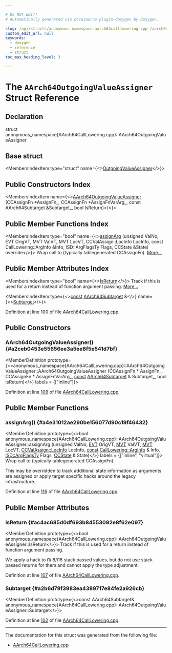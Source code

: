 ```yaml
---

# DO NOT EDIT!
# Automatically generated via docusaurus-plugin-doxygen by Doxygen.

slug: /api/structs/anonymous-namespace-aarch64calllowering-cpp-/aarch64outgoingvalueassigner
custom_edit_url: null
keywords:
  - doxygen
  - reference
  - struct
toc_max_heading_level: 3

---
```





# The `AArch64OutgoingValueAssigner` Struct Reference

<DoxygenPage pluginConfig={pluginConfig}>



## Declaration

<CodeBlock>struct anonymous_namespace{AArch64CallLowering.cpp}::AArch64OutgoingValueAssigner</CodeBlock>

## Base struct

<MembersIndex>

<MembersIndexItem
  type="struct"
  name={<><a href="/docs/api/structs/llvm/calllowering/outgoingvalueassigner">OutgoingValueAssigner</a></>}>
</MembersIndexItem>

</MembersIndex>

## Public Constructors Index

<MembersIndex>

<MembersIndexItem
  name={<><a href="#a2ceb0453e55656ee3a5ee8f5e541d7bf">AArch64OutgoingValueAssigner</a> (CCAssignFn &#42;AssignFn&#95;, CCAssignFn &#42;AssignFnVarArg&#95;, const AArch64Subtarget &amp;Subtarget&#95;, bool IsReturn)</>}>
</MembersIndexItem>

</MembersIndex>

## Public Member Functions Index

<MembersIndex>

<MembersIndexItem
  type="bool"
  name={<><a href="#a4e31012ae290be156077d90c19f46432">assignArg</a> (unsigned ValNo, EVT OrigVT, MVT ValVT, MVT LocVT, CCValAssign::LocInfo LocInfo, const CallLowering::ArgInfo &amp;Info, ISD::ArgFlagsTy Flags, CCState &amp;State) override</>}>
Wrap call to (typically tablegenerated CCAssignFn). <a href="#a4e31012ae290be156077d90c19f46432">More...</a>
</MembersIndexItem>

</MembersIndex>

## Public Member Attributes Index

<MembersIndex>

<MembersIndexItem
  type="bool"
  name={<><a href="#ac4ac685d0df693b84553092e8f62e097">IsReturn</a></>}>
Track if this is used for a return instead of function argument passing. <a href="#ac4ac685d0df693b84553092e8f62e097">More...</a>
</MembersIndexItem>

<MembersIndexItem
  type={<><a href="/docs/api/files/lib/lib/target/lib/target/aarch64/aarch64promoteconstant-cpp/#a90f8350fecae261c25be85d38b451bff">const</a> <a href="/docs/api/classes/llvm/aarch64subtarget">AArch64Subtarget</a> &amp;</>}
  name={<><a href="#a2b6d79f3983ea4389717e84fe2a926cb">Subtarget</a></>}>
</MembersIndexItem>

</MembersIndex>


Definition at line 100 of file <a href="/docs/api/files/lib/lib/target/lib/target/aarch64/lib/target/aarch64/gisel/aarch64calllowering-cpp">AArch64CallLowering.cpp</a>.

<SectionDefinition>

## Public Constructors

### AArch64OutgoingValueAssigner() {#a2ceb0453e55656ee3a5ee8f5e541d7bf}

<MemberDefinition
  prototype={<>anonymous&#95;namespace&#123;AArch64CallLowering.cpp&#125;::AArch64OutgoingValueAssigner::AArch64OutgoingValueAssigner (CCAssignFn &#42; AssignFn_, CCAssignFn &#42; AssignFnVarArg_, <a href="/docs/api/files/lib/lib/target/lib/target/aarch64/aarch64promoteconstant-cpp/#a90f8350fecae261c25be85d38b451bff">const</a> <a href="/docs/api/classes/llvm/aarch64subtarget">AArch64Subtarget</a> &amp; Subtarget_, bool IsReturn)</>}
  labels = {["inline"]}>

Definition at line <a href="/docs/api/files/lib/lib/target/lib/target/aarch64/lib/target/aarch64/gisel/aarch64calllowering-cpp/#l00109">109</a> of file <a href="/docs/api/files/lib/lib/target/lib/target/aarch64/lib/target/aarch64/gisel/aarch64calllowering-cpp">AArch64CallLowering.cpp</a>.
</MemberDefinition>

</SectionDefinition>

<SectionDefinition>

## Public Member Functions

### assignArg() {#a4e31012ae290be156077d90c19f46432}

<MemberDefinition
  prototype={<>bool anonymous&#95;namespace&#123;AArch64CallLowering.cpp&#125;::AArch64OutgoingValueAssigner::assignArg (unsigned ValNo, <a href="/docs/api/structs/llvm/evt">EVT</a> OrigVT, <a href="/docs/api/classes/llvm/mvt">MVT</a> ValVT, <a href="/docs/api/classes/llvm/mvt">MVT</a> LocVT, <a href="/docs/api/classes/llvm/ccvalassign/#a2b78fd53da0b5df7bc4eacf7df556a45">CCValAssign::LocInfo</a> LocInfo, <a href="/docs/api/files/lib/lib/target/lib/target/aarch64/aarch64promoteconstant-cpp/#a90f8350fecae261c25be85d38b451bff">const</a> <a href="/docs/api/structs/llvm/calllowering/arginfo">CallLowering::ArgInfo</a> &amp; Info, <a href="/docs/api/structs/llvm/isd/argflagsty">ISD::ArgFlagsTy</a> Flags, <a href="/docs/api/classes/llvm/ccstate">CCState</a> &amp; State)</>}
  labels = {["inline", "virtual"]}>
Wrap call to (typically tablegenerated CCAssignFn).

This may be overridden to track additional state information as arguments are assigned or apply target specific hacks around the legacy infrastructure.

Definition at line <a href="/docs/api/files/lib/lib/target/lib/target/aarch64/lib/target/aarch64/gisel/aarch64calllowering-cpp/#l00116">116</a> of file <a href="/docs/api/files/lib/lib/target/lib/target/aarch64/lib/target/aarch64/gisel/aarch64calllowering-cpp">AArch64CallLowering.cpp</a>.
</MemberDefinition>

</SectionDefinition>

<SectionDefinition>

## Public Member Attributes

### IsReturn {#ac4ac685d0df693b84553092e8f62e097}

<MemberDefinition
  prototype={<>bool anonymous&#95;namespace&#123;AArch64CallLowering.cpp&#125;::AArch64OutgoingValueAssigner::IsReturn</>}>
Track if this is used for a return instead of function argument passing.

We apply a hack to i1/i8/i16 stack passed values, but do not use stack passed returns for them and cannot apply the type adjustment.

Definition at line <a href="/docs/api/files/lib/lib/target/lib/target/aarch64/lib/target/aarch64/gisel/aarch64calllowering-cpp/#l00107">107</a> of file <a href="/docs/api/files/lib/lib/target/lib/target/aarch64/lib/target/aarch64/gisel/aarch64calllowering-cpp">AArch64CallLowering.cpp</a>.
</MemberDefinition>

### Subtarget {#a2b6d79f3983ea4389717e84fe2a926cb}

<MemberDefinition
  prototype={<>const AArch64Subtarget&amp; anonymous&#95;namespace&#123;AArch64CallLowering.cpp&#125;::AArch64OutgoingValueAssigner::Subtarget</>}>

Definition at line <a href="/docs/api/files/lib/lib/target/lib/target/aarch64/lib/target/aarch64/gisel/aarch64calllowering-cpp/#l00102">102</a> of file <a href="/docs/api/files/lib/lib/target/lib/target/aarch64/lib/target/aarch64/gisel/aarch64calllowering-cpp">AArch64CallLowering.cpp</a>.
</MemberDefinition>

</SectionDefinition>

<hr/>

The documentation for this struct was generated from the following file:

<ul>
<li><a href="/docs/api/files/lib/lib/target/lib/target/aarch64/lib/target/aarch64/gisel/aarch64calllowering-cpp">AArch64CallLowering.cpp</a></li>
</ul>

</DoxygenPage>
